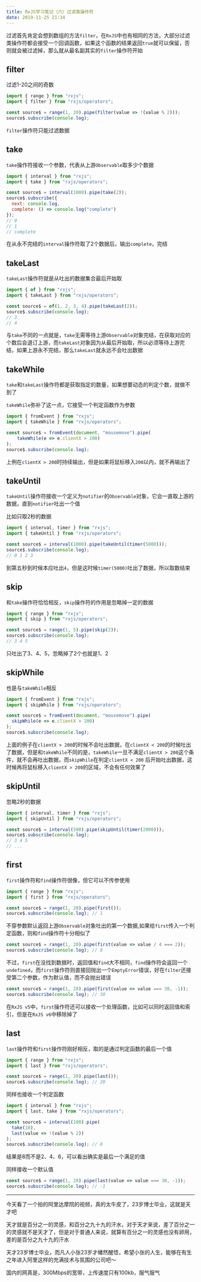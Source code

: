 ```yaml
---
title: RxJS学习笔记（六）过滤类操作符
date: 2019-11-25 21:34
---
```


过滤首先肯定会想到数组的方法`filter`，在`RxJS`中也有相同的方法，大部分过滤类操作符都会接受一个回调函数，如果这个函数的结果返回`true`就可以保留，否则就会被过滤掉，那么就从最名副其实的`filter`操作符开始

## filter

过滤1-20之间的奇数

```javascript
import { range } from "rxjs";
import { filter } from "rxjs/operators";

const source$ = range(1, 20).pipe(filter(value => !(value % 2)));
source$.subscribe(console.log);
```

`filter`操作符只能过滤数据

## take

`take`操作符接收一个参数，代表从上游`Observable`取多少个数据

```javascript
import { interval } from "rxjs";
import { take } from "rxjs/operators";

const source$ = interval(1000).pipe(take(2));
source$.subscribe({
  next: console.log,
  complete: () => console.log("complete")
});
// 0
// 1
// complete
```

在从永不完结的`interval`操作符取了2个数据后，输出`complete`，完结

## takeLast

`takeLast`操作符就是从吐出的数据集合最后开始取

```javascript
import { of } from "rxjs";
import { takeLast } from "rxjs/operators";

const source$ = of(1, 2, 3, 4).pipe(takeLast(2));
source$.subscribe(console.log);
// 3
// 4
```

与`take`不同的一点就是，`take`无需等待上游`Observable`对象完结，在获取对应的个数后会退订上游，而`takeLast`对象因为从最后开始取，所以必须等待上游完结，如果上游永不完结，那么`takeLast`就永远不会吐出数据

## takeWhile

`take`和`takeLast`操作符都是获取指定的数量，如果想要动态的判定个数，就做不到了

`takeWhile`弥补了这一点，它接受一个判定函数作为参数

```javascript
import { fromEvent } from "rxjs";
import { takeWhile } from "rxjs/operators";

const source$ = fromEvent(document, "mousemove").pipe(
    takeWhile(e => e.clientX > 200)
);
source$.subscribe(console.log);
```

上例在`clientX > 200`时持续输出，但是如果将鼠标移入`200`以内，就不再输出了

## takeUntil

`takeUntil`操作符接收一个定义为`notifier`的`Observable`对象，它会一直取上游的数据，直到`notifier`吐出一个值

比如只取2秒的数据

```javascript
import { interval, timer } from "rxjs";
import { takeUntil } from "rxjs/operators";

const source$ = interval(1000).pipe(takeUntil(timer(5000)));
source$.subscribe(console.log);
// 0 1 2 3
```

到第五秒到时候本应吐出`4`，但是这时候`timer(5000)`吐出了数据，所以取数结束

## skip

和`take`操作符恰恰相反，`skip`操作符的作用是忽略掉一定的数据

```javascript
import { range } from "rxjs";
import { skip } from "rxjs/operators";

const source$ = range(1, 5).pipe(skip(2));
source$.subscribe(console.log);
// 3 4 5
```

只吐出了3、4、5，忽略掉了2个也就是1、2

## skipWhile

也是与`takeWhile`相反

```javascript
import { fromEvent } from "rxjs";
import { skipWhile } from "rxjs/operators";

const source$ = fromEvent(document, "mousemove").pipe(
  skipWhile(e => e.clientX > 200)
);
source$.subscribe(console.log);
```

上面的例子在`clientX > 200`的时候不会吐出数据，在`clientX < 200`的时候吐出了数据，但是和`takeWhile`不同的是，`takeWhile`一旦不满足`clientX > 200`这个条件，就不会再吐出数据，而`skipWhile`在判定`clientX < 200` 后开始吐出数据，这时候再将鼠标移入`clientX > 200`的区域，不会有任何效果了

## skipUntil

忽略2秒的数据

```javascript
import { interval, timer } from "rxjs";
import { skipUntil } from "rxjs/operators";

const source$ = interval(500).pipe(skipUntil(timer(2000)));
source$.subscribe(console.log);
// 3 4 5
// ...
```

## first

`first`操作符和`find`操作符很像，但它可以不传参使用

```javascript
import { range } from "rxjs";
import { first } from "rxjs/operators";

const source$ = range(1, 20).pipe(first());
source$.subscribe(console.log); // 1
```

不穿参数默认返回上游`Observable`对象吐出的第一个数据,如果给`first`传入一个判定函数，则和`find`操作符十分相似了

```javascript
const source$ = range(1, 20).pipe(first(value => value / 4 === 2));
source$.subscribe(console.log); // 8
```

不过，`first`在没找到数据时，返回值和`find`大不相同，`find`操作符会返回一个`undefined`，而`first`操作符则直接回抛出一个`EmptyError`错误，好在`filter`还接受第二个参数，作为默认值，而不会抛出错误

```javascript
const source$ = range(1, 20).pipe(first(value => value === 30, -1));
source$.subscribe(console.log); // 30
```

在`RxJS v5`中，`first`操作符还可以接收一个处理函数，比如可以同时返回值和索引，但是在`RxJS v6`中移除掉了

## last

`last`操作符和`first`操作符刚好相反，取的是通过判定函数的最后一个值

```javascript
import { range } from "rxjs";
import { last } from "rxjs/operators";

const source$ = range(1, 20).pipe(last());
source$.subscribe(console.log); // 20
```

同样也接收一个判定函数

```javascript
import { interval } from "rxjs";
import { last, take } from "rxjs/operators";

const source$ = interval(100).pipe(
  take(10),
  last(value => !(value % 2))
);
source$.subscribe(console.log); // 8
```

结果是8而不是2、4、6，可以看出确实是最后一个满足的值

同样接收一个默认值

```javascript
const source$ = range(1, 20).pipe(last(value => value === 30, -1));
source$.subscribe(console.log); // -1
```

---

今天看了一个拍的阿里达摩院的视频，真的太牛皮了，23岁博士毕业，这就是天才吧

天才就是百分之一的灵感，和百分之九十九的汗水，对于天才来说，差了百分之一的灵感就不是天才了，但是对于普通人来说，就算有百分之一的灵感也没有卵用，差的是百分之九十九的汗水

天才23岁博士毕业，而凡人小张23岁才幡然醒悟，希望小张的人生，能够在有生之年进入阿里这样的充满技术与氛围的公司吧～

国内的网真是，300Mbps的宽带，上传速度只有100kb，服气服气
